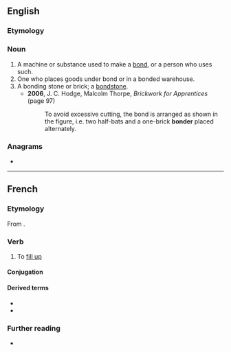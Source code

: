 {{also|bönder}}
==English==

===Etymology===
{{suffix|en|bond|er}}

===Noun===
{{en-noun}}

# A machine or substance used to make a [[bond]], or a person who uses such.
# One who places goods under bond or in a bonded warehouse.
# A bonding stone or brick; a [[bondstone]].
#* '''2006''', J. C. Hodge, ‎Malcolm Thorpe, ''Brickwork for Apprentices'' (page 97)
#*: To avoid excessive cutting, the bond is arranged as shown in the figure, i.e. two half-bats and a one-brick '''bonder''' placed alternately.

===Anagrams===
* {{anagrams|en|Bodner|Borden|borned|bronde|rebond}}

----

==French==

===Etymology===
From {{af|fr|bonde|-er}}.

===Verb===
{{fr-verb}}

# To [[fill up]]

====Conjugation====
{{fr-conj-auto}}

====Derived terms====
* {{l|fr|bondage}}
* {{l|fr|bondé}}

===Further reading===
* {{R:TLFi}}